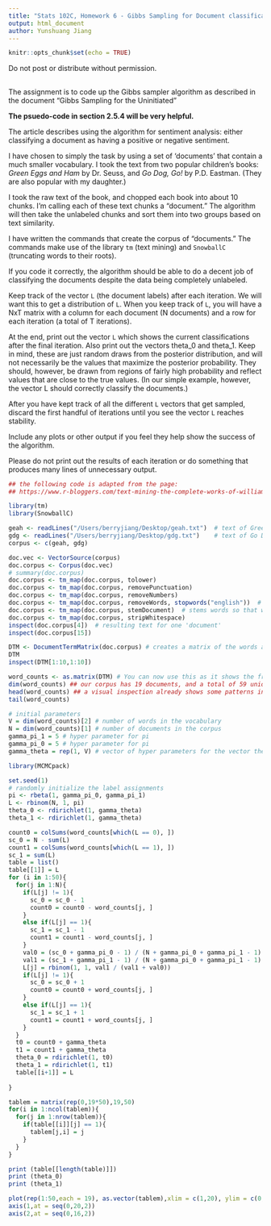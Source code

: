 ```yaml
---
title: "Stats 102C, Homework 6 - Gibbs Sampling for Document classification"
output: html_document
author: Yunshuang Jiang 
---
```


```r
knitr::opts_chunk$set(echo = TRUE)
```


Do not post or distribute without permission.

## 

The assignment is to code up the Gibbs sampler algorithm as described in the document "Gibbs Sampling for the Uninitiated"

**The psuedo-code in section 2.5.4 will be very helpful.**

The article describes using the algorithm for sentiment analysis: either classifying a document as having a positive or negative sentiment. 

I have chosen to simply the task by using a set of 'documents' that contain a much smaller vocabulary. I took the text from two popular children's books: *Green Eggs and Ham* by Dr. Seuss, and *Go Dog, Go!* by P.D. Eastman. (They are also popular with my daughter.)

I took the raw text of the book, and chopped each book into about 10 chunks. I'm calling each of these text chunks a "document." The algorithm will then take the unlabeled chunks and sort them into two groups based on text similarity.

I have written the commands that create the corpus of "documents." The commands make use of the library `tm` (text mining) and `SnowballC` (truncating words to their roots).

If you code it correctly, the algorithm should be able to do a decent job of classifying the documents despite the data being completely unlabeled.

Keep track of the vector `L` (the document labels) after each iteration. We will want this to get a distribution of `L`. When you keep track of `L`, you will have a NxT matrix with a column for each document (N documents) and a row for each iteration (a total of T iterations).

At the end, print out the vector `L` which shows the current classifications after the final iteration. Also print out the vectors theta_0 and theta_1. Keep in mind, these are just random draws from the posterior distribution, and will not necessarily be the values that maximize the posterior probability. They should, however, be drawn from regions of fairly high probability and reflect values that are close to the true values. (In our simple example, however, the vector L should correctly classify the documents.)

After you have kept track of all the different `L` vectors that get sampled, discard the first handful of iterations until you see the vector `L` reaches stability. 

Include any plots or other output if you feel they help show the success of the algorithm.

Please do not print out the results of each iteration or do something that produces many lines of unnecessary output.


```r
## the following code is adapted from the page:
## https://www.r-bloggers.com/text-mining-the-complete-works-of-william-shakespeare/

library(tm)
library(SnowballC)

geah <- readLines("/Users/berryjiang/Desktop/geah.txt")  # text of Green Eggs and Ham by Dr. Seuss
gdg <- readLines("/Users/berryjiang/Desktop/gdg.txt")    # text of Go Dog Go by P.D. Eastman
corpus <- c(geah, gdg)

doc.vec <- VectorSource(corpus)
doc.corpus <- Corpus(doc.vec)
# summary(doc.corpus)
doc.corpus <- tm_map(doc.corpus, tolower) 
doc.corpus <- tm_map(doc.corpus, removePunctuation) 
doc.corpus <- tm_map(doc.corpus, removeNumbers)
doc.corpus <- tm_map(doc.corpus, removeWords, stopwords("english"))  # removes very common English words
doc.corpus <- tm_map(doc.corpus, stemDocument)  # stems words so that words like running, runs, runner just become run
doc.corpus <- tm_map(doc.corpus, stripWhitespace)
inspect(doc.corpus[4])  # resulting text for one 'document'
inspect(doc.corpus[15])

DTM <- DocumentTermMatrix(doc.corpus) # creates a matrix of the words and their frequencies in each document
DTM
inspect(DTM[1:10,1:10])

word_counts <- as.matrix(DTM) # You can now use this as it shows the frequency of each word
dim(word_counts) ## our corpus has 19 documents, and a total of 59 unique words
head(word_counts) ## a visual inspection already shows some patterns in the word usage
tail(word_counts)

# initial parameters
V = dim(word_counts)[2] # number of words in the vocabulary
N = dim(word_counts)[1] # number of documents in the corpus
gamma_pi_1 = 5 # hyper parameter for pi
gamma_pi_0 = 5 # hyper parameter for pi
gamma_theta = rep(1, V) # vector of hyper parameters for the vector theta

library(MCMCpack)

set.seed(1)
# randomly initialize the label assignments
pi <- rbeta(1, gamma_pi_0, gamma_pi_1)
L <- rbinom(N, 1, pi)
theta_0 <- rdirichlet(1, gamma_theta)
theta_1 <- rdirichlet(1, gamma_theta)
```


```r
count0 = colSums(word_counts[which(L == 0), ])
sc_0 = N - sum(L)
count1 = colSums(word_counts[which(L == 1), ])
sc_1 = sum(L)
table = list()
table[[1]] = L
for (i in 1:50){
  for(j in 1:N){
    if(L[j] != 1){
      sc_0 = sc_0 - 1
      count0 = count0 - word_counts[j, ]
    }
    else if(L[j] == 1){
      sc_1 = sc_1 - 1
      count1 = count1 - word_counts[j, ]
    }
    val0 = (sc_0 + gamma_pi_0 - 1) / (N + gamma_pi_0 + gamma_pi_1 - 1) * prod(theta_0^word_counts[j, ])
    val1 = (sc_1 + gamma_pi_1 - 1) / (N + gamma_pi_0 + gamma_pi_1 - 1) * prod(theta_1^word_counts[j, ])
    L[j] = rbinom(1, 1, val1 / (val1 + val0))
    if(L[j] != 1){
      sc_0 = sc_0 + 1
      count0 = count0 + word_counts[j, ]
    }
    else if(L[j] == 1){
      sc_1 = sc_1 + 1
      count1 = count1 + word_counts[j, ]
    }
  }
  t0 = count0 + gamma_theta
  t1 = count1 + gamma_theta
  theta_0 = rdirichlet(1, t0)
  theta_1 = rdirichlet(1, t1)
  table[[i+1]] = L
  
}

tablem = matrix(rep(0,19*50),19,50)
for(i in 1:ncol(tablem)){
  for(j in 1:nrow(tablem)){
    if(table[[i]][j] == 1){
      tablem[j,i] = j
    }
  }
}

print (table[[length(table)]])
print (theta_0)
print (theta_1)
```

```r
plot(rep(1:50,each = 19), as.vector(tablem),xlim = c(1,20), ylim = c(0,18),main = "Convergence over time",ylab = 'Documents',pch = 16, axes = FALSE)
axis(1,at = seq(0,20,2))
axis(2,at = seq(0,16,2))
```

